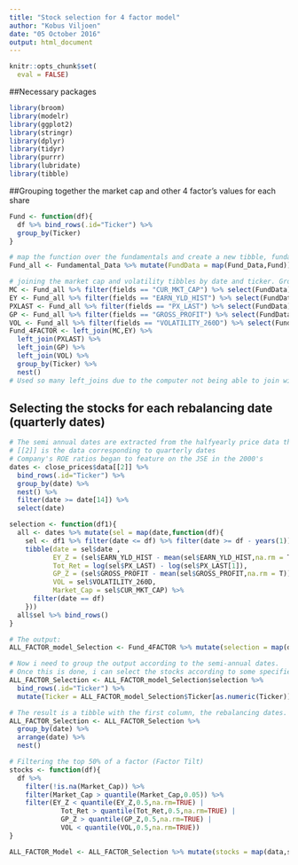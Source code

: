 ```yaml
---
title: "Stock selection for 4 factor model"
author: "Kobus Viljoen"
date: "05 October 2016"
output: html_document
---
```


```r
knitr::opts_chunk$set(
  eval = FALSE)
```

##Necessary packages
```r
library(broom)
library(modelr)
library(ggplot2)
library(stringr)
library(dplyr)
library(tidyr)
library(purrr)
library(lubridate)
library(tibble)
```


##Grouping together the market cap and other 4 factor's values for each share
```r
Fund <- function(df){
  df %>% bind_rows(.id="Ticker") %>%
  group_by(Ticker)
}

# map the function over the fundamentals and create a new tibble, fundamental all named Fund_all
Fund_all <- Fundamental_Data %>% mutate(FundData = map(Fund_Data,Fund))

# joining the market cap and volatility tibbles by date and ticker. Group by ticker and nest
MC <- Fund_all %>% filter(fields == "CUR_MKT_CAP") %>% select(FundData) %>% unnest()
EY <- Fund_all %>% filter(fields == "EARN_YLD_HIST") %>% select(FundData) %>% unnest()
PXLAST <- Fund_all %>% filter(fields == "PX_LAST") %>% select(FundData) %>% unnest()
GP <- Fund_all %>% filter(fields == "GROSS_PROFIT") %>% select(FundData) %>% unnest()
VOL <- Fund_all %>% filter(fields == "VOLATILITY_260D") %>% select(FundData) %>% unnest()
Fund_4FACTOR <- left_join(MC,EY) %>% 
  left_join(PXLAST) %>% 
  left_join(GP) %>% 
  left_join(VOL) %>% 
  group_by(Ticker) %>% 
  nest()
# Used so many left_joins due to the computer not being able to join with respect to date and ticker in this case without crashing.
```


## Selecting the stocks for each rebalancing date (quarterly dates)
```r
# The semi annual dates are extracted from the halfyearly price data that was extracted from bloomberg
# [[2]] is the data corresponding to quarterly dates
# Company's ROE ratios began to feature on the JSE in the 2000's
dates <- close_prices$data[[2]] %>% 
  bind_rows(.id="Ticker") %>% 
  group_by(date) %>% 
  nest() %>% 
  filter(date >= date[14]) %>%
  select(date)

selection <- function(df1){
  all <- dates %>% mutate(sel = map(date,function(df){
    sel <- df1 %>% filter(date <= df) %>% filter(date >= df - years(1))
    tibble(date = sel$date , 
           EY_Z = (sel$EARN_YLD_HIST - mean(sel$EARN_YLD_HIST,na.rm = T))/sd(sel$EARN_YLD_HIST,na.rm = T),
           Tot_Ret = log(sel$PX_LAST) - log(sel$PX_LAST[1]),
           GP_Z = (sel$GROSS_PROFIT - mean(sel$GROSS_PROFIT,na.rm = T))/sd(sel$GROSS_PROFIT,na.rm = T),
           VOL = sel$VOLATILITY_260D,
           Market_Cap = sel$CUR_MKT_CAP) %>%
      filter(date == df)
    }))
  all$sel %>% bind_rows()
}

# The output:
ALL_FACTOR_model_Selection <- Fund_4FACTOR %>% mutate(selection = map(data,selection))

# Now i need to group the output according to the semi-annual dates.
# Once this is done, i can select the stocks according to some specified rule (4 factor model in this case)
ALL_FACTOR_Selection <- ALL_FACTOR_model_Selection$selection %>% 
  bind_rows(.id="Ticker") %>%
  mutate(Ticker = ALL_FACTOR_model_Selection$Ticker[as.numeric(Ticker)])

# The result is a tibble with the first column, the rebalancing dates. The second column is a list of tibbled containing each share's info corresponding to that specific date.
ALL_FACTOR_Selection <- ALL_FACTOR_Selection %>% 
  group_by(date) %>% 
  arrange(date) %>% 
  nest()

# Filtering the top 50% of a factor (Factor Tilt)
stocks <- function(df){
  df %>%
    filter(!is.na(Market_Cap)) %>% 
    filter(Market_Cap > quantile(Market_Cap,0.05)) %>%
    filter(EY_Z < quantile(EY_Z,0.5,na.rm=TRUE) |
             Tot_Ret > quantile(Tot_Ret,0.5,na.rm=TRUE) |
             GP_Z > quantile(GP_Z,0.5,na.rm=TRUE) |
             VOL < quantile(VOL,0.5,na.rm=TRUE))
}

ALL_FACTOR_Model <- ALL_FACTOR_Selection %>% mutate(stocks = map(data,stocks))
```
